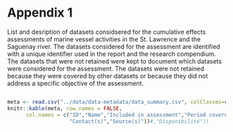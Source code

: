 # Appendix 1 {.unnumbered #annexe1} 

List and desription of datasets considsered for the cumulative effects assessments of marine vessel activities in the St. Lawrence and the Saguenay river. The datasets considered for the assessment are identified with a unique identifier used in the report and the research compendium. The datasets that were not retained were kept to document which datasets were considered for the assessment. The datasets were not retained because they were covered by other datasets or because they did not address a specific objective of the assessment.

<div style="overflow-x:auto;">
```r
meta <- read.csv("../data/data-metadata/data_summary.csv", colClasses=c("id"="character"))
knitr::kable(meta, row.names = FALSE, 
      col.names = c("ID","Name","Included in assessment","Period covered",
                    "Contact(s)","Source(s)"))#,"Disponibilité"))

```
</div>
